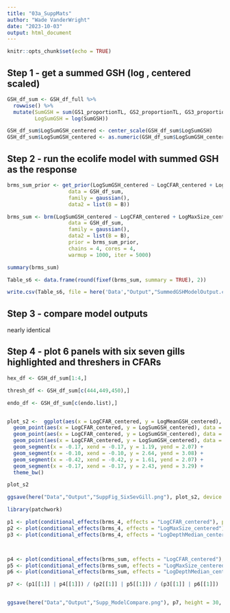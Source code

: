 ```yaml
---
title: "03a_SuppMats"
author: "Wade VanderWright"
date: "2023-10-03"
output: html_document
---
```


```r
knitr::opts_chunk$set(echo = TRUE)
```

## Step 1 - get a summed GSH (log , centered scaled)
```r
GSH_df_sum <- GSH_df_full %>%
  rowwise() %>% 
  mutate(SumGSH = sum(GS1_proportionTL, GS2_proportionTL, GS3_proportionTL, GS4_proportionTL, GS5_proportionTL, GS6_proportionTL, GS7_proportionTL, na.rm = TRUE),
         LogSumGSH = log(SumGSH))

GSH_df_sum$LogSumGSH_centered <- center_scale(GSH_df_sum$LogSumGSH)
GSH_df_sum$LogSumGSH_centered <- as.numeric(GSH_df_sum$LogSumGSH_centered)
```



## Step 2 - run the ecolife model with summed GSH as the response
```r
brms_sum_prior <- get_prior(LogSumGSH_centered ~ LogCFAR_centered + LogMaxSize_centered + LogDepthMedian_centered + (1|gr(Binomial, cov = B)),
                    data = GSH_df_sum,
                    family = gaussian(),
                    data2 = list(B = B))

brms_sum <- brm(LogSumGSH_centered ~ LogCFAR_centered + LogMaxSize_centered + LogDepthMedian_centered + (1|gr(Binomial, cov = B)),
                    data = GSH_df_sum,
                    family = gaussian(),
                    data2 = list(B = B),
                    prior = brms_sum_prior,
                    chains = 4, cores = 4,
                    warmup = 1000, iter = 5000)

summary(brms_sum)
```


```r
Table_s6 <- data.frame(round(fixef(brms_sum, summary = TRUE), 2))

write.csv(Table_s6, file = here('Data',"Output","SummedGSHModelOutput.csv"))
```



## Step 3 - compare model outputs
nearly identical

## Step 4 - plot 6 panels with six seven gills highlighted and threshers in CFARs
```r
hex_df <- GSH_df_sum[1:4,]

thresh_df <- GSH_df_sum[c(444,449,450),]

endo_df <- GSH_df_sum[c(endo.list),]


plot_s2 <-  ggplot(aes(x = LogCFAR_centered, y = LogMeanGSH_centered), data = GSH_df_full) + geom_point(alpha = 0.25, size = 2) +
  geom_point(aes(x = LogCFAR_centered, y = LogSumGSH_centered), data = hex_df, color = 'red', size = 2) +
  geom_point(aes(x = LogCFAR_centered, y = LogSumGSH_centered), data = thresh_df, color = 'blue', size = 3) +
  geom_point(aes(x = LogCFAR_centered, y = LogSumGSH_centered), data = endo_df, color = 'purple', size = 3) +
  geom_segment(x = -0.17, xend = -0.17, y = 1.19, yend = 2.07) +
  geom_segment(x = -0.10, xend = -0.10, y = 2.64, yend = 3.08) +
  geom_segment(x = -0.42, xend = -0.42, y = 1.61, yend = 2.07) +
  geom_segment(x = -0.17, xend = -0.17, y = 2.43, yend = 3.29) +
  theme_bw()

plot_s2

ggsave(here("Data","Output","SuppFig_SixSevGill.png"), plot_s2, device = "png", width = 12, height = 10, units = 'cm')
```

```r
library(patchwork)

p1 <- plot(conditional_effects(brms_4, effects = "LogCFAR_centered"), points = TRUE)
p2 <- plot(conditional_effects(brms_4, effects = "LogMaxSize_centered"), points = TRUE)
p3 <- plot(conditional_effects(brms_4, effects = "LogDepthMedian_centered"), points = TRUE)



p4 <- plot(conditional_effects(brms_sum, effects = "LogCFAR_centered"), points = TRUE)
p5 <- plot(conditional_effects(brms_sum, effects = "LogMaxSize_centered"), points = TRUE)
p6 <- plot(conditional_effects(brms_sum, effects = "LogDepthMedian_centered"), points = TRUE)

p7 <- (p1[[1]] | p4[[1]]) / (p2[[1]] | p5[[1]]) / (p3[[1]] | p6[[1]])


ggsave(here("Data","Output","Supp_ModelCompare.png"), p7, height = 30, width = 20, units = 'cm')
```


